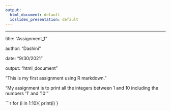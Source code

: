 ---
output:
  html_document: default
  ioslides_presentation: default
---
---
title: "Assignment_1"

author: "Dashini"

date: "9/30/2021"

output: "html_document"


"This is my first assignment using R markdown."
  

"My assignment is to print all the integers between 1 and 10 including the numbers '1' and '10' "

```{r}
for (i in 1:10){
  print(i)
}

